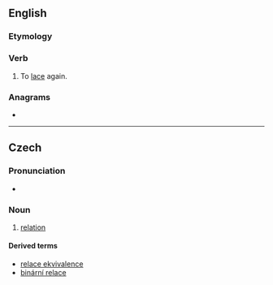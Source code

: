 ==English==

===Etymology===
{{prefix|re|lace|lang=en}}

===Verb===
{{en-verb|relac}}

# {{lb|en|transitive}} To [[lace]] again.

===Anagrams===
* {{anagrams|en|Carlee|Cereal|cereal|claree|cleare}}

----

==Czech==

===Pronunciation===
* {{audio|Cs-relace.ogg|Audio|lang=cs}}

===Noun===
{{cs-noun|g=f}}

# {{lb|cs|set theory}} [[relation]]

====Derived terms====
* [[relace ekvivalence]] {{g|f}}
* [[binární relace]] {{g|f}}